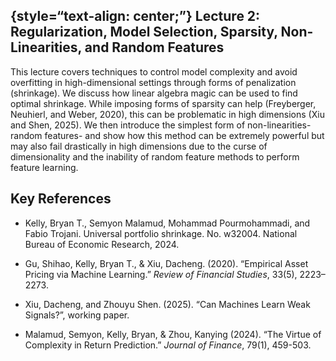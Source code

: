 ## {style="text-align: center;"} Lecture 2: Regularization, Model Selection, Sparsity, Non-Linearities, and Random Features

This lecture covers techniques to control model complexity and avoid overfitting in high-dimensional settings through forms of penalization (shrinkage). We discuss how linear algebra magic can be used to find optimal shrinkage. While imposing forms of sparsity can help (Freyberger, Neuhierl, and Weber, 2020), this can be problematic in high dimensions (Xiu and Shen, 2025). We then introduce the simplest form of non-linearities- random features- and show how this method can be extremely powerful but may also fail drastically in high dimensions due to the curse of dimensionality and the inability of random feature methods to perform feature learning.

## Key References

- Kelly, Bryan T., Semyon Malamud, Mohammad Pourmohammadi, and Fabio Trojani. Universal portfolio shrinkage. No. w32004. National Bureau of Economic Research, 2024.

- Gu, Shihao, Kelly, Bryan T., & Xiu, Dacheng. (2020). "Empirical Asset Pricing via Machine Learning." *Review of Financial Studies*, 33(5), 2223–2273.

- Xiu, Dacheng, and Zhouyu Shen. (2025). "Can Machines Learn Weak Signals?", working paper.

- Malamud, Semyon, Kelly, Bryan, & Zhou, Kanying (2024). "The Virtue of Complexity in Return Prediction." *Journal of Finance*, 79(1), 459-503.